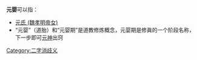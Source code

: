 '''元婴'''可以指：
* [[元氏_(魏孝明帝女)|元氏 (魏孝明帝女)]]
* “元婴”（道胎）和“元婴期”是道教修炼概念，元婴期是修眞的一个阶段名称，下一步即可[[元神|元神]]出窍

{{消歧义}}

[[Category:二字消歧义|Category:二字消歧义]]